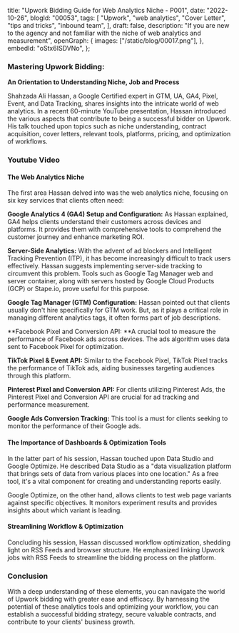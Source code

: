  title: "Upwork Bidding Guide for Web Analytics Niche - P001",
 date: "2022-10-26",
 blogId: "00053",
 tags: [
  "Upwork",
  "web analytics",
  "Cover Letter",
  "tips and tricks",
  "inbound team",
 ],
 draft: false,
 description:
  "If you are new to the agency and not familiar with the niche of web analytics and measurement",
 openGraph: {
  images: ["/static/blog/00017.png"],
 },
 embedId: "oStx6ISDVNo",
};

<BlogHeader metadata={metadata} />

### Mastering Upwork Bidding:

**An Orientation to Understanding Niche, Job and Process**

Shahzada Ali Hassan, a Google Certified expert in GTM, UA, GA4, Pixel, Event, and Data Tracking, shares insights into the intricate world of web analytics. In a recent 60-minute YouTube presentation, Hassan introduced the various aspects that contribute to being a successful bidder on Upwork. His talk touched upon topics such as niche understanding, contract acquisition, cover letters, relevant tools, platforms, pricing, and optimization of workflows.

### Youtube Video

<YoutubeEmbed embedId='oStx6ISDVNo' />

#### The Web Analytics Niche

The first area Hassan delved into was the web analytics niche, focusing on six key services that clients often need:

**Google Analytics 4 (GA4) Setup and Configuration:** As Hassan explained, GA4 helps clients understand their customers across devices and platforms. It provides them with comprehensive tools to comprehend the customer journey and enhance marketing ROI.

**Server-Side Analytics:** With the advent of ad blockers and Intelligent Tracking Prevention (ITP), it has become increasingly difficult to track users effectively. Hassan suggests implementing server-side tracking to circumvent this problem. Tools such as Google Tag Manager web and server container, along with servers hosted by Google Cloud Products (GCP) or Stape.io, prove useful for this purpose.

**Google Tag Manager (GTM) Configuration:** Hassan pointed out that clients usually don't hire specifically for GTM work. But, as it plays a critical role in managing different analytics tags, it often forms part of job descriptions.

**Facebook Pixel and Conversion API: **A crucial tool to measure the performance of Facebook ads across devices. The ads algorithm uses data sent to Facebook Pixel for optimization.

**TikTok Pixel & Event API:** Similar to the Facebook Pixel, TikTok Pixel tracks the performance of TikTok ads, aiding businesses targeting audiences through this platform.

**Pinterest Pixel and Conversion API:** For clients utilizing Pinterest Ads, the Pinterest Pixel and Conversion API are crucial for ad tracking and performance measurement.

**Google Ads Conversion Tracking:** This tool is a must for clients seeking to monitor the performance of their Google ads.

#### The Importance of Dashboards & Optimization Tools

In the latter part of his session, Hassan touched upon Data Studio and Google Optimize. He described Data Studio as a "data visualization platform that brings sets of data from various places into one location." As a free tool, it's a vital component for creating and understanding reports easily.

Google Optimize, on the other hand, allows clients to test web page variants against specific objectives. It monitors experiment results and provides insights about which variant is leading.

#### Streamlining Workflow & Optimization

Concluding his session, Hassan discussed workflow optimization, shedding light on RSS Feeds and browser structure. He emphasized linking Upwork jobs with RSS Feeds to streamline the bidding process on the platform.

### Conclusion

With a deep understanding of these elements, you can navigate the world of Upwork bidding with greater ease and efficacy. By harnessing the potential of these analytics tools and optimizing your workflow, you can establish a successful bidding strategy, secure valuable contracts, and contribute to your clients' business growth.

<GiscusComments />
